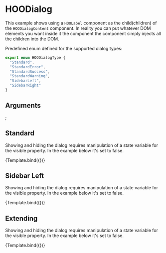 
<Meta title="Components/Dialogs/HOODialog" component={HOODialog}/>

# HOODialog

This example shows using a `HOOLabel` component as the child(children) of the `HOODialogContent` component.
In reality you can put whatever DOM elements you want inside it the component the component simply injects all the children into the DOM.

Predefined enum defined for the supported dialog types:
```ts
export enum HOODialogType {
  "Standard",
  "StandardError",
  "StandardSuccess",
  "StandardWarning",
  "SidebarLeft",
  "SidebarRight"
}
```

## Arguments

<ArgsTable of={HOODialog} />

  <HOODialogHeader title="Dialog Header" closeIconName="hoo-icon-close" closeDisabled={false} closeOnClick={args.close} />
  <HOODialogContent>
    <HOOLabel label="Content of Dialog" />
  </HOODialogContent>
</HOODialog>;

## Standard

Showing and hiding the dialog requires manipulation of a state variable for the visible property. In the example below it's set to false.

<Canvas>
  <Story 
    name="Standard"
    args = {
      { type: HOODialogType.Standard, visible: false, height: "80vh", width: "80vw" }
    }>
    {Template.bind({})}
  </Story>
</Canvas>

## Sidebar Left

Showing and hiding the dialog requires manipulation of a state variable for the visible property. In the example below it's set to false.

<Canvas>
  <Story 
    name="Sidebar Left"
    args = { 
      { type: HOODialogType.SidebarLeft, visible: false, width: "80vw" }
    }>
    {Template.bind({})}
  </Story>
</Canvas>

## Extending

Showing and hiding the dialog requires manipulation of a state variable for the visible property. In the example below it's set to false.

<Canvas>
  <Story 
    name="Extending"
    args = { 
      { type: HOODialogType.Standard, visible: false, height: "80vh", width: "80vw", rootElementAttributes: { style: { backgroundColor: "pink" } }}
    }>
    {Template.bind({})}
  </Story>
</Canvas>